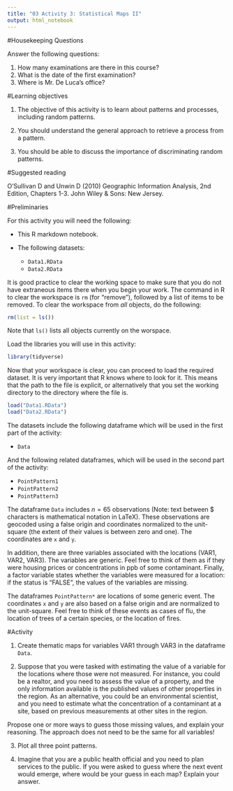 ```yaml
---
title: "03 Activity 3: Statistical Maps II"
output: html_notebook
---
```


#Housekeeping Questions

Answer the following questions:

1. How many examinations are there in this course?
2. What is the date of the first examination?
3. Where is Mr. De Luca's office?

#Learning objectives

1. The objective of this activity is to learn about patterns and processes, including random patterns.

2. You should understand the general approach to retrieve a process from a pattern.

3. You should be able to discuss the importance of discriminating random patterns.

#Suggested reading

O'Sullivan D and Unwin D (2010) Geographic Information Analysis, 2nd Edition, Chapters 1-3. John Wiley & Sons: New Jersey.

#Preliminaries

For this activity you will need the following:

* This R markdown notebook.

* The following datasets:
   * `Data1.RData`
   * `Data2.RData`

It is good practice to clear the working space to make sure that you do not have extraneous items there when you begin your work. The command in R to clear the workspace is `rm` (for "remove"), followed by a list of items to be removed. To clear the workspace from _all_ objects, do the following:
```r
rm(list = ls())
```

Note that `ls()` lists all objects currently on the worspace.

Load the libraries you will use in this activity:
```r
library(tidyverse)
```

Now that your workspace is clear, you can proceed to load the required dataset. It is very important that R knows where to look for it. This means that the path to the file is explicit, or alternatively that you set the working directory to the directory where the file is.
```r
load("Data1.RData")
load("Data2.RData")
```

The datasets include the following dataframe which will be used in the first part of the activity:

* `Data`

And the following related dataframes, which will be used in the second part of the activity:

* `PointPattern1`
* `PointPattern2`
* `PointPattern3`

The dataframe `Data` includes $n = 65$ observations (Note: text between $ characters is mathematical notation in LaTeX). These observations are geocoded using a false origin and coordinates normalized to the unit-square (the extent of their values is between zero and one). The coordinates are `x` and `y`. 

In addition, there are three variables associated with the locations (VAR1, VAR2, VAR3). The variables are generic. Feel free to think of them as if they were housing prices or concentrations in ppb of some contaminant. Finally, a factor variable states whether the variables were measured for a location: if the status is "FALSE", the values of the variables are missing.

The dataframes `PointPattern*` are locations of some generic event. The coordinates `x` and `y` are also based on a false origin and are normalized to the unit-square. Feel free to think of these events as cases of flu, the location of trees of a certain species, or the location of fires.

#Activity

1. Create thematic maps for variables VAR1 through VAR3 in the dataframe `Data`. 

2. Suppose that you were tasked with estimating the value of a variable for the locations where those were not measured. For instance, you could be a realtor, and you need to assess the value of a property, and the only information available is the published values of other properties in the region. As an alternative, you could be an environmental scientist, and you need to estimate what the concentration of a contaminant at a site, based on previous measurements at other sites in the region.

Propose one or more ways to guess those missing values, and explain your reasoning. The approach does not need to be the same for all variables!

3. Plot all three point patterns. 

4. Imagine that you are a public health official and you need to plan services to the public. If you were asked to guess where the next event would emerge, where would be your guess in each map? Explain your answer.